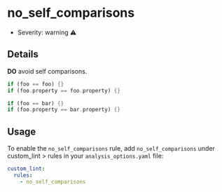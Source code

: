 # no_self_comparisons

- Severity: warning ⚠️

## Details

**DO** avoid self comparisons.

```dart title="Bad"
if (foo == foo) {}
if (foo.property == foo.property) {}
```

```dart title="Good"
if (foo == bar) {}
if (foo.property == bar.property) {}
```

## Usage

To enable the `no_self_comparisons` rule, add `no_self_comparisons` under custom_lint > rules in your `analysis_options.yaml` file:

```yaml
custom_lint:
  rules:
    - no_self_comparisons
```
